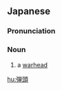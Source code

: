 {{also|彈頭|弹头}}

==Japanese==
{{DEFAULTSORT:たんとう'}}
{{wikipedia|lang=ja}}
{{ja-kanjitab|だん|とう|yomi=o}}

===Pronunciation===
{{ja-pron|だんとう|y=o|acc=0}}

===Noun===
{{ja-noun|だんとう|kyu=彈頭}}

# a [[warhead]]

[[hu:弾頭]]